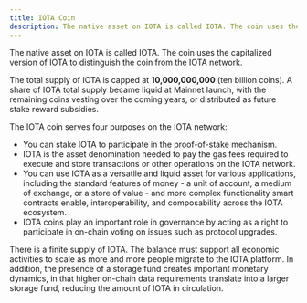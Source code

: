 ```yaml
---
title: IOTA Coin
description: The native asset on IOTA is called IOTA. The coin uses the capitalized version of IOTA to distinguish the coin from the IOTA network.
---
```


The native asset on IOTA is called IOTA. The coin uses the capitalized version of IOTA to distinguish the coin from the IOTA network.

The total supply of IOTA is capped at **10,000,000,000** (ten billion coins). A share of IOTA total supply became liquid at Mainnet launch, with the remaining coins vesting over the coming years, or distributed as future stake reward subsidies.

The IOTA coin serves four purposes on the IOTA network:

- You can stake IOTA to participate in the proof-of-stake mechanism.
- IOTA is the asset denomination needed to pay the gas fees required to execute and store transactions or other operations on the IOTA network.
- You can use IOTA as a versatile and liquid asset for various applications, including the standard features of money - a unit of account, a medium of exchange, or a store of value - and more complex functionality smart contracts enable, interoperability, and composability across the IOTA ecosystem.
- IOTA coins play an important role in governance by acting as a right to participate in on-chain voting on issues such as protocol upgrades.

There is a finite supply of IOTA. The balance must support all economic activities to scale as more and more people migrate to the IOTA platform. In addition, the presence of a storage fund creates important monetary dynamics, in that higher on-chain data requirements translate into a larger storage fund, reducing the amount of IOTA in circulation.
